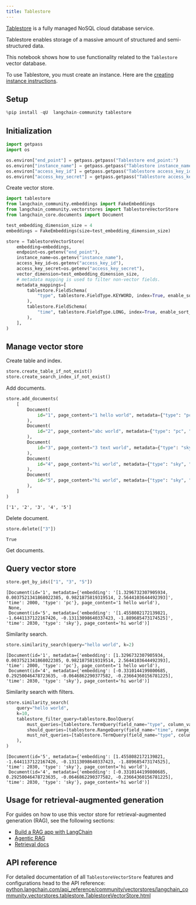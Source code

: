 ```yaml
---
title: Tablestore
---
```


[Tablestore](https://www.aliyun.com/product/ots) is a fully managed NoSQL cloud database service.

Tablestore enables storage of a massive amount of structured and semi-structured data.

This notebook shows how to use functionality related to the `Tablestore` vector database.

To use Tablestore, you must create an instance.
Here are the [creating instance instructions](https://help.aliyun.com/zh/tablestore/getting-started/manage-the-wide-column-model-in-the-tablestore-console).

## Setup

```python
%pip install -qU  langchain-community tablestore
```

## Initialization

```python
import getpass
import os

os.environ["end_point"] = getpass.getpass("Tablestore end_point:")
os.environ["instance_name"] = getpass.getpass("Tablestore instance_name:")
os.environ["access_key_id"] = getpass.getpass("Tablestore access_key_id:")
os.environ["access_key_secret"] = getpass.getpass("Tablestore access_key_secret:")
```

Create vector store.

```python
import tablestore
from langchain_community.embeddings import FakeEmbeddings
from langchain_community.vectorstores import TablestoreVectorStore
from langchain_core.documents import Document

test_embedding_dimension_size = 4
embeddings = FakeEmbeddings(size=test_embedding_dimension_size)

store = TablestoreVectorStore(
    embedding=embeddings,
    endpoint=os.getenv("end_point"),
    instance_name=os.getenv("instance_name"),
    access_key_id=os.getenv("access_key_id"),
    access_key_secret=os.getenv("access_key_secret"),
    vector_dimension=test_embedding_dimension_size,
    # metadata mapping is used to filter non-vector fields.
    metadata_mappings=[
        tablestore.FieldSchema(
            "type", tablestore.FieldType.KEYWORD, index=True, enable_sort_and_agg=True
        ),
        tablestore.FieldSchema(
            "time", tablestore.FieldType.LONG, index=True, enable_sort_and_agg=True
        ),
    ],
)
```

## Manage vector store

Create table and index.

```python
store.create_table_if_not_exist()
store.create_search_index_if_not_exist()
```

Add documents.

```python
store.add_documents(
    [
        Document(
            id="1", page_content="1 hello world", metadata={"type": "pc", "time": 2000}
        ),
        Document(
            id="2", page_content="abc world", metadata={"type": "pc", "time": 2009}
        ),
        Document(
            id="3", page_content="3 text world", metadata={"type": "sky", "time": 2010}
        ),
        Document(
            id="4", page_content="hi world", metadata={"type": "sky", "time": 2030}
        ),
        Document(
            id="5", page_content="hi world", metadata={"type": "sky", "time": 2030}
        ),
    ]
)
```

```output
['1', '2', '3', '4', '5']
```

Delete document.

```python
store.delete(["3"])
```

```output
True
```

Get documents.

## Query vector store

```python
store.get_by_ids(["1", "3", "5"])
```

```output
[Document(id='1', metadata={'embedding': '[1.3296732307905934, 0.0037521341868022385, 0.9821875819319514, 2.5644103644492393]', 'time': 2000, 'type': 'pc'}, page_content='1 hello world'),
 None,
 Document(id='5', metadata={'embedding': '[1.4558082172139821, -1.6441137122167426, -0.13113098640337423, -1.889685473174525]', 'time': 2030, 'type': 'sky'}, page_content='hi world')]
```

Similarity search.

```python
store.similarity_search(query="hello world", k=2)
```

```output
[Document(id='1', metadata={'embedding': [1.3296732307905934, 0.0037521341868022385, 0.9821875819319514, 2.5644103644492393], 'time': 2000, 'type': 'pc'}, page_content='1 hello world'),
 Document(id='4', metadata={'embedding': [-0.3310144199800685, 0.29250046478723635, -0.0646862290377582, -0.23664360156781225], 'time': 2030, 'type': 'sky'}, page_content='hi world')]
```

Similarity search with filters.

```python
store.similarity_search(
    query="hello world",
    k=10,
    tablestore_filter_query=tablestore.BoolQuery(
        must_queries=[tablestore.TermQuery(field_name="type", column_value="sky")],
        should_queries=[tablestore.RangeQuery(field_name="time", range_from=2020)],
        must_not_queries=[tablestore.TermQuery(field_name="type", column_value="pc")],
    ),
)
```

```output
[Document(id='5', metadata={'embedding': [1.4558082172139821, -1.6441137122167426, -0.13113098640337423, -1.889685473174525], 'time': 2030, 'type': 'sky'}, page_content='hi world'),
 Document(id='4', metadata={'embedding': [-0.3310144199800685, 0.29250046478723635, -0.0646862290377582, -0.23664360156781225], 'time': 2030, 'type': 'sky'}, page_content='hi world')]
```

## Usage for retrieval-augmented generation

For guides on how to use this vector store for retrieval-augmented generation (RAG), see the following sections:

- [Build a RAG app with LangChain](/oss/python/langchain/rag)
- [Agentic RAG](/oss/python/langgraph/agentic-rag)
- [Retrieval docs](/oss/python/langchain/retrieval)


## API reference

For detailed documentation of all `TablestoreVectorStore` features and configurations head to the API reference:
 [python.langchain.com/api_reference/community/vectorstores/langchain_community.vectorstores.tablestore.TablestoreVectorStore.html](https://python.langchain.com/api_reference/community/vectorstores/langchain_community.vectorstores.tablestore.TablestoreVectorStore.html)
